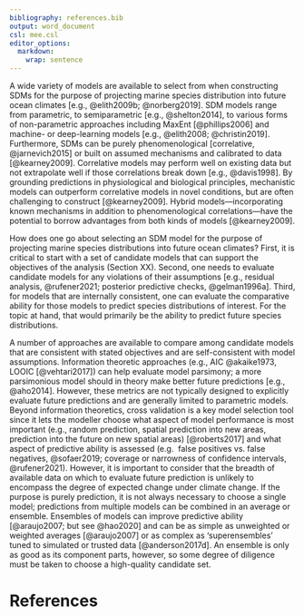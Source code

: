 ```yaml
---
bibliography: references.bib
output: word_document
csl: mee.csl
editor_options:
  markdown:
    wrap: sentence
---
```


A wide variety of models are available to select from when constructing SDMs for the purpose of projecting marine species distribution into future ocean climates [e.g., @elith2009b; @norberg2019]. 
SDM models range from parametric, to semiparametric [e.g., @shelton2014], to various forms of non-parametric approaches including MaxEnt [@phillips2006] and machine- or deep-learning models [e.g., @elith2008; @christin2019]. 
Furthermore, SDMs can be purely phenomenological [correlative, @jarnevich2015] or built on assumed mechanisms and calibrated to data [@kearney2009]. 
Correlative models may perform well on existing data but not extrapolate well if those correlations break down [e.g., @davis1998]. 
By grounding predictions in physiological and biological principles, mechanistic models can outperform correlative models in novel conditions, but are often challenging to construct [@kearney2009]. 
Hybrid models---incorporating known mechanisms in addition to phenomenological correlations---have the potential to borrow advantages from both kinds of models [@kearney2009].

How does one go about selecting an SDM model for the purpose of projecting marine species distributions into future ocean climates?
First, it is critical to start with a set of candidate models that can support the objectives of the analysis (Section XX).
Second, one needs to evaluate candidate models for any violations of their assumptions [e.g., residual analysis, @rufener2021; posterior predictive checks, @gelman1996a].
Third, for models that are internally consistent, one can evaluate the comparative ability for those models to predict species distributions of interest.
For the topic at hand, that would primarily be the ability to predict future species distributions.

A number of approaches are available to compare among candidate models that are consistent with stated objectives and are self-consistent with model assumptions.
Information theoretic approaches (e.g., AIC @akaike1973, LOOIC [@vehtari2017]) can help evaluate model parsimony; a more parsimonious model should in theory make better future predictions [e.g., @aho2014]. 
However, these metrics are not typically designed to explicitly evaluate future predictions and are generally limited to parametric models. 
Beyond information theoretics, cross validation is a key model selection tool since it lets the modeller choose what aspect of model performance is most important (e.g., random prediction, spatial prediction into new areas, prediction into the future on new spatial areas) [@roberts2017] and what aspect of predictive ability is assessed (e.g. 
false positives vs.  false negatives, @sofaer2019; coverage or narrowness of confidence intervals, @rufener2021). 
However, it is important to consider that the breadth of available data on which to evaluate future prediction is unlikely to encompass the degree of expected change under climate change. 
If the purpose is purely prediction, it is not always necessary to choose a single model; predictions from multiple models can be combined in an average or ensemble. 
Ensembles of models can improve predictive ability [@araujo2007; but see @hao2020] and can be as simple as unweighted or weighted averages [@araujo2007] or as complex as 'superensembles' tuned to simulated or trusted data [@anderson2017d].
An ensemble is only as good as its component parts, however, so some degree of diligence must be taken to choose a high-quality candidate set.

# References
